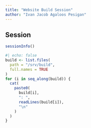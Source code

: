 ```yaml
---
title: "Website Build Session"
author: "Ivan Jacob Agaloos Pesigan"
---
```


## Session

```r
sessionInfo()
```

```r
#| echo: false
build <- list.files(
  path = "/srv/build",
  full.names = TRUE
)
for (i in seq_along(build)) {
  cat(
    paste0(
      build[i],
      ": ",
      readLines(build[i]),
      "\n"
    )
  )
}
```
